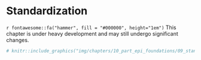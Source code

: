 # Standardization

```{=html}
<!-- 
Hidden comments placeholder
---------------------------

To preview:
bookdown::preview_chapter("chapters/10_part_epi_foundations/09_standardization.Rmd")

Copy and paste:
👆**Here's what we did above:**
-->
```

::: under-construction
`r fontawesome::fa("hammer", fill = "#000000", height="1em")` This chapter is under heavy development and may still undergo significant changes.
:::

```r
# knitr::include_graphics("img/chapters/10_part_epi_foundations/09_standardization/figure.png")
```